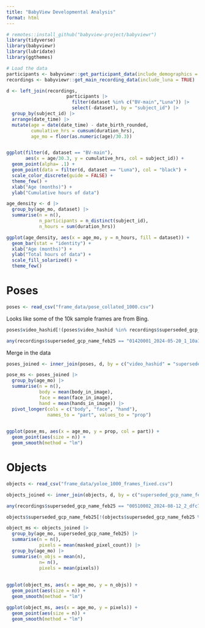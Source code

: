 ```yaml
---
title: "BabyView Developmental Analysis"
format: html
---
```


```r
# remotes::install_github("babyview-project/babyviewr")
library(tidyverse)
library(babyviewr)
library(lubridate)
library(ggthemes)
```

```r
# Load the data
participants <- babyviewr::get_participant_data(include_demographics = TRUE)
recordings <- babyviewr::get_main_recording_data(include_luna = TRUE)
```

```r
d <- left_join(recordings, 
                      participants |>
                        filter(dataset %in% c("BV-main","Luna")) |>
                        select(-dataset), by = "subject_id") |>
  group_by(subject_id) |>
  arrange(date_time) |>
  mutate(age = date(date_time) - date_birth_rounded, 
         cumulative_hrs = cumsum(duration_hrs), 
         age_mo = floor(as.numeric(age)/30.3))


ggplot(filter(d, dataset == "BV-main"), 
       aes(x = age/30.3, y = cumulative_hrs, col = subject_id)) + 
  geom_point(alpha= .1) + 
  geom_point(data = filter(d, dataset == "Luna"), col = "black") + 
  scale_color_discrete(guide = FALSE) + 
  theme_few() + 
  xlab("Age (months)") + 
  ylab("Cumulative hours of data")
```

```r
age_density <- d |>
  group_by(age_mo, dataset) |>
  summarise(n = n(), 
            n_participants = n_distinct(subject_id), 
            n_hours = sum(duration_hrs))

ggplot(age_density, aes(x = age_mo, y = n_hours, fill = dataset)) + 
  geom_bar(stat = "identity") + 
  xlab("Age (months)") + 
  ylab("Total hours of data") + 
  scale_fill_solarized() +
  theme_few()
```
# Poses


```r
poses <- read_csv("frame_data/pose_collated_1000.csv")

```
Looks like some of the 10k sample frames are from Bing. 

```r
poses$video_hashid[!(poses$video_hashid %in% recordings$superseded_gcp_name_feb25)]

any(recordings$superseded_gcp_name_feb25 == "01420001_2024-05-20_1_10a1a67ed7", na.rm=TRUE)

```

Merge in the data

```r

poses_joined <- inner_join(poses, d, by = c("video_hashid" = "superseded_gcp_name_feb25"))
```


```r
pose_ms <- poses_joined |>
  group_by(age_mo) |>
  summarise(n = n(), 
            body = mean(body_in_image), 
            face = mean(face_in_image), 
            hand = mean(hands_in_image)) |>
  pivot_longer(cols = c("body", "face", "hand"), 
               names_to = "part", values_to = "prop")
  

ggplot(pose_ms, aes(x = age_mo, y = prop, col = part)) + 
  geom_point(aes(size = n)) + 
  geom_smooth(method = "lm")
```

# Objects

```r
objects <- read_csv("frame_data/yoloe_1000_frames_fixed.csv")

objects_joined <- inner_join(objects, d, by = c("superseded_gcp_name_feb25"))

any(recordings$superseded_gcp_name_feb25 == "00510002_2024-08-12_2_dfc73374a", na.rm=TRUE)

objects$superseded_gcp_name_feb25[!(objects$superseded_gcp_name_feb25 %in% recordings$superseded_gcp_name_feb25)]
```


```r
object_ms <- objects_joined |>
  group_by(age_mo, superseded_gcp_name_feb25) |>
  summarise(n = n(), 
            pixels = mean(masked_pixel_count)) |>
  group_by(age_mo) |>
  summarise(n_objs = mean(n), 
            n= n(), 
            pixels = mean(pixels))
  
  
ggplot(object_ms, aes(x = age_mo, y = n_objs)) + 
  geom_point(aes(size = n)) + 
  geom_smooth(method = "lm")

ggplot(object_ms, aes(x = age_mo, y = pixels)) + 
  geom_point(aes(size = n)) + 
  geom_smooth(method = "lm")
```
